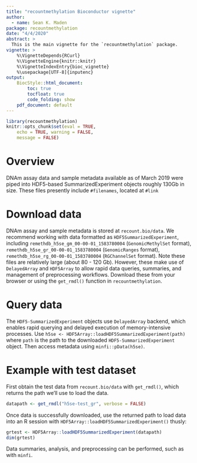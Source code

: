 ```yaml
---
title: "recountmethylation Bioconductor vignette"
author: 
  - name: Sean K. Maden
package: recountmethylation
date: "4/4/2020"
abstract: > 
  This is the main vignette for the `recountmethylation` package.
vignette: >
    %\VignetteDepends{RCurl}
    %\VignetteEngine{knitr::knitr} 
    %\VignetteIndexEntry{bioc_vignette} 
    %\usepackage[UTF-8]{inputenc}
output:
    BiocStyle::html_document:
        toc: true
        tocfloat: true
        code_folding: show
    pdf_document: default
---
```


```r
library(recountmethylation)
knitr::opts_chunk$set(eval = TRUE,
    echo = TRUE, warning = FALSE,
    message = FALSE)
```

# Overview

DNAm assay data and sample metadata available as of March 2019 were 
piped into HDF5-based SummarizedExperiment objects roughly 130Gb in size.
These files presently include `#filenames`, located at `#link`

# Download data

DNAm assay and sample metadata is stored at `recount.bio/data`. 
We recommend working with data formatted as `HDF5SummarizedExperiment`, including
`remethdb_h5se_gm_00-00-01_1583780004` (`GenomicMethylSet` format),
`remethdb_h5se_gr_00-00-01_1583780004` (`GenomicRanges` format), 
`remethdb_h5se_rg_00-00-01_1583780004` (`RGChannelSet` format). 
Note these files are relatively large (about 80 - 120 Gb). 
However, these make use of `DelayedArray` and `HDF5Array` to 
allow rapid data queries, summaries, and management of preprocessing workflows.
Download these from your browser or using the `get_rmdl()` function in `recountmethylation`.

# Query data

The `HDF5-SummarizedExperiment` objects use `DelayedArray` backend,
which enables rapid querying and delayed execution of memory-intensive processes.
Use `h5se <- HDF5Array::loadHDF5SummarizedExperiment(path)` where `path` is the path to the
downloaded `HDF5-SummarizedExperiment` object. Then access metadata using `minfi::pData(h5se)`.

# Example with test dataset

First obtain the test data from `recount.bio/data` with `get_rmdl()`, which returns the path we'll use to load the data.

```r
datapath <- get_rmdl("h5se-test_gr", verbose = FALSE)
```

Once data is successfully downloaded, use the returned path to load data into an R session with `HDF5Array::loadHDF5SummarizedExperiment()` thusly:

```r
grtest <- HDF5Array::loadHDF5SummarizedExperiment(datapath)
dim(grtest)
```

Data summaries, analysis, and preprocessing can be performed, such as with `minfi`.
